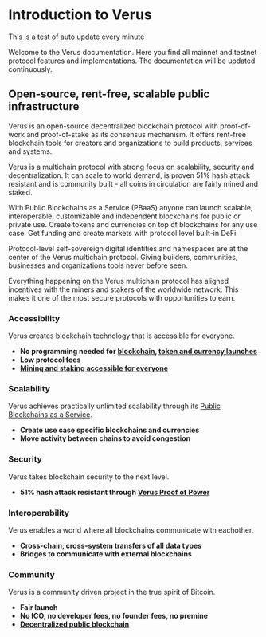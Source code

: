 # Introduction to Verus

This is a test of auto update every minute

Welcome to the Verus documentation. Here you find all mainnet and testnet protocol features and implementations. The documentation will be updated continuously.

## Open-source, rent-free, scalable public infrastructure
Verus is an open-source decentralized blockchain protocol with proof-of-work and proof-of-stake as its consensus mechanism. It offers rent-free blockchain tools for creators and organizations to build products, services and systems. 

Verus is a multichain protocol with strong focus on scalability, security and decentralization. It can scale to world demand, is proven 51% hash attack resistant and is community built - all coins in circulation are fairly mined and staked.

With Public Blockchains as a Service (PBaaS) anyone can launch scalable, interoperable, customizable and independent blockchains for public or private use. Create tokens and currencies on top of blockchains for any use case. Get funding and create markets with protocol level built-in DeFi.

Protocol-level self-sovereign digital identities and namespaces are at the center of the Verus multichain protocol. Giving builders, communities, businesses and organizations tools never before seen.

Everything happening on the Verus multichain protocol has aligned incentives with the miners and stakers of the worldwide network. This makes it one of the most secure protocols with opportunities to earn.

### Accessibility
Verus creates blockchain technology that is accessible for everyone.
* **No programming needed for [blockchain](/blockchains/), [token and currency launches](/currencies/)**
* **Low protocol fees**
* **[Mining and staking accessible for everyone](/economy/)**

### Scalability
Verus achieves practically unlimited scalability through its [Public Blockchains as a Service](/blockchains/).
* **Create use case specific blockchains and currencies** 
* **Move activity between chains to avoid congestion**

### Security
Verus takes blockchain security to the next level. 
* **51% hash attack resistant through [Verus Proof of Power](/overview/verus-proof-of-power/)**

### Interoperability
Verus enables a world where all blockchains communicate with eachother.
* **Cross-chain, cross-system transfers of all data types**
* **Bridges to communicate with external blockchains**

### Community
Verus is a community driven project in the true spirit of Bitcoin. 
* **Fair launch**
* **No ICO, no developer fees, no founder fees, no premine**
* **[Decentralized public blockchain](/overview/decentralization/)**